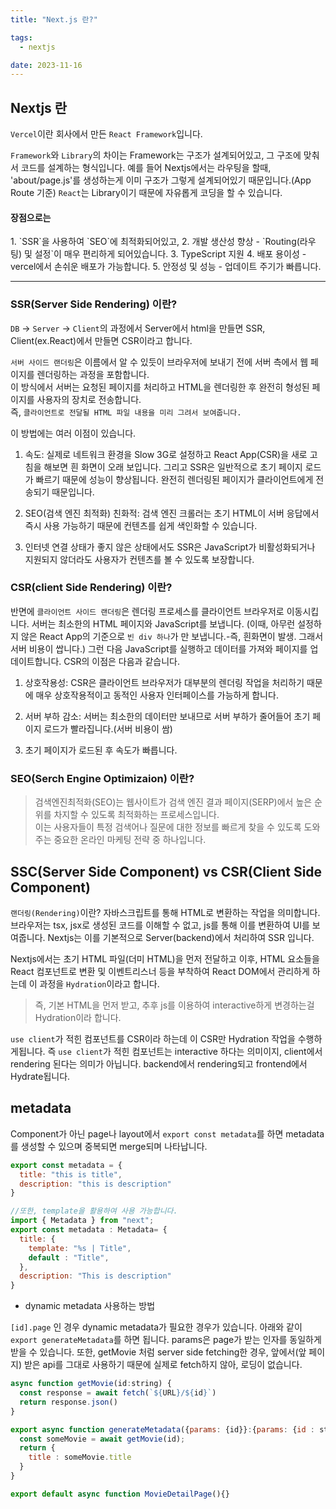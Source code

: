 ```yaml
---
title: "Next.js 란?"

tags:
  - nextjs

date: 2023-11-16
---
```


## Nextjs 란

`Vercel`이란 회사에서 만든 `React Framework`입니다.

`Framework`와 `Library`의 차이는 Framework는 구조가 설계되어있고, 그 구조에 맞춰서 코드를 설계하는 형식입니다.
예를 들어 Nextjs에서는 라우팅을 할때, 'about/page.js'를 생성하는게 이미 구조가 그렇게 설계되어있기 때문입니다.(App Route 기준)
`React`는 Library이기 때문에 자유롭게 코딩을 할 수 있습니다.

<h4>
  장점으로는 <br />
</h4>
1. `SSR`을 사용하여 `SEO`에 최적화되어있고, 2. 개발 생산성 향상 - `Routing(라우팅)
및 설정`이 매우 편리하게 되어있습니다. 3. TypeScript 지원 4. 배포 용이성 - vercel에서
손쉬운 배포가 가능합니다. 5. 안정성 및 성능 - 업데이트 주기가 빠릅니다.

---

### SSR(Server Side Rendering) 이란?

`DB` -> `Server` -> `Client`의 과정에서 Server에서 html을 만들면 SSR, Client(ex.React)에서 만들면 CSR이라고 합니다.

`서버 사이드 랜더링`은 이름에서 알 수 있듯이 브라우저에 보내기 전에 서버 측에서 웹 페이지를 렌더링하는 과정을 포함합니다.<br/>
이 방식에서 서버는 요청된 페이지를 처리하고 HTML을 렌더링한 후 완전히 형성된 페이지를 사용자의 장치로 전송합니다. <br/>
즉, `클라이언트로 전달될 HTML 파일 내용을 미리 그려서 보여줍니다.`

이 방법에는 여러 이점이 있습니다.

1. 속도: 실제로 네트워크 환경을 Slow 3G로 설정하고 React App(CSR)을 새로 고침을 해보면 흰 화면이 오래 보입니다.
   그리고 SSR은 일반적으로 초기 페이지 로드가 빠르기 때문에 성능이 향상됩니다. 완전히 렌더링된 페이지가 클라이언트에게 전송되기 때문입니다.

2. SEO(검색 엔진 최적화) 친화적: 검색 엔진 크롤러는 초기 HTML이 서버 응답에서 즉시 사용 가능하기 때문에 컨텐츠를 쉽게 색인화할 수 있습니다.

3. 인터넷 연결 상태가 좋지 않은 상태에서도 SSR은 JavaScript가 비활성화되거나 지원되지 않더라도 사용자가 컨텐츠를 볼 수 있도록 보장합니다.

### CSR(client Side Rendering) 이란?

반면에 `클라이언트 사이드 랜더링`은 렌더링 프로세스를 클라이언트 브라우저로 이동시킵니다.
서버는 최소한의 HTML 페이지와 JavaScript를 보냅니다.
(이때, 아무런 설정하지 않은 React App의 기준으로 `빈 div 하나`가 만 보냅니다.-즉, 흰화면이 발생. 그래서 서버 비용이 쌉니다.)
그런 다음 JavaScript를 실행하고 데이터를 가져와 페이지를 업데이트합니다.
CSR의 이점은 다음과 같습니다.

1. 상호작용성: CSR은 클라이언트 브라우저가 대부분의 렌더링 작업을 처리하기 때문에 매우 상호작용적이고 동적인 사용자 인터페이스를 가능하게 합니다.

2. 서버 부하 감소: 서버는 최소한의 데이터만 보내므로 서버 부하가 줄어들어 초기 페이지 로드가 빨라집니다.(서버 비용이 쌈)

3. 초기 페이지가 로드된 후 속도가 빠릅니다.

### SEO(Serch Engine Optimizaion) 이란?

> 검색엔진최적화(SEO)는 웹사이트가 검색 엔진 결과 페이지(SERP)에서 높은 순위를 차지할 수 있도록 최적화하는 프로세스입니다.<br/>
> 이는 사용자들이 특정 검색어나 질문에 대한 정보를 빠르게 찾을 수 있도록 도와주는 중요한 온라인 마케팅 전략 중 하나입니다.

## SSC(Server Side Component) vs CSR(Client Side Component)

`랜더링(Rendering)`이란? 자바스크립트를 통해 HTML로 변환하는 작업을 의미합니다.
브라우저는 tsx, jsx로 생성된 코드를 이해할 수 없고, js를 통해 이를 변환하여 UI를 보여줍니다.
Nextjs는 이를 기본적으로 Server(backend)에서 처리하여 SSR 입니다.

Nextjs에서는 초기 HTML 파일(더미 HTML)을 먼저 전달하고 이후,
HTML 요소들을 React 컴포넌트로 변환 및 이벤트리스너 등을 부착하여 React DOM에서 관리하게 하는데 이 과정을 `Hydration`이라고 합니다.

> 즉, 기본 HTML을 먼저 받고, 추후 js를 이용하여 interactive하게 변경하는걸 Hydration이라 합니다.

`use client`가 적힌 컴포넌트를 CSR이라 하는데 이 CSR만 Hydration 작업을 수행하게됩니다.
즉 `use client`가 적힌 컴포넌트는 interactive 하다는 의미이지, client에서 rendering 된다는 의미가 아닙니다.
backend에서 rendering되고 frontend에서 Hydrate됩니다.

## metadata

Component가 아닌 page나 layout에서 `export const metadata`를 하면
metadata를 생성할 수 있으며 중복되면 merge되며 나타납니다.

```JavaScript
export const metadata = {
  title: "this is title",
  description: "this is description"
}

//또한, template을 활용하여 사용 가능합니다.
import { Metadata } from "next";
export const metadata : Metadata= {
  title: {
    template: "%s | Title",
    default : "Title",
  },
  description: "This is description"
}
```

- dynamic metadata 사용하는 방법

`[id].page` 인 경우 dynamic metadata가 필요한 경우가 있습니다.
아래와 같이 `export generateMetadata`를 하면 됩니다.
params은 page가 받는 인자를 동일하게 받을 수 있습니다.
또한, getMovie 처럼 server side fetching한 경우,
앞에서(앞 페이지) 받은 api를 그대로 사용하기 때문에 실제로 fetch하지 않아, 로딩이 없습니다.

```JavaScript
async function getMovie(id:string) {
  const response = await fetch(`${URL}/${id}`)
  return response.json()
}

export async function generateMetadata({params: {id}}:{params: {id : string}}) {
  const someMovie = await getMovie(id);
  return {
    title : someMovie.title
  }
}

export default async function MovieDetailPage(){}
```

